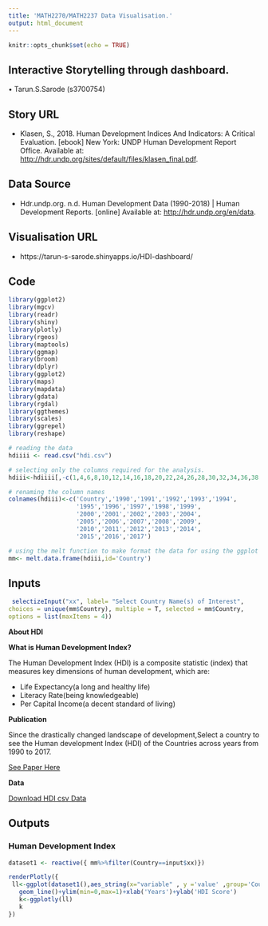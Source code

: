 ```yaml
---
title: 'MATH2270/MATH2237 Data Visualisation.'
output: html_document
---
```


```r
knitr::opts_chunk$set(echo = TRUE)
```

## Interactive Storytelling through dashboard.

• Tarun.S.Sarode (s3700754)

## Story URL

- Klasen, S., 2018. Human Development Indices And Indicators: A Critical Evaluation. [ebook] New York: UNDP Human Development Report Office. Available at: <http://hdr.undp.org/sites/default/files/klasen_final.pdf>.


## Data Source

- Hdr.undp.org. n.d. Human Development Data (1990-2018) | Human Development Reports. [online] Available at: <http://hdr.undp.org/en/data>. 

## Visualisation URL

- https://tarun-s-sarode.shinyapps.io/HDI-dashboard/


## Code 
```r
library(ggplot2)
library(mgcv)
library(readr)
library(shiny)
library(plotly)
library(rgeos)
library(maptools)
library(ggmap)
library(broom)
library(dplyr)
library(ggplot2)
library(maps)
library(mapdata)
library(gdata)
library(rgdal)
library(ggthemes)
library(scales)
library(ggrepel)
library(reshape)

# reading the data
hdiiii <- read.csv("hdi.csv")

# selecting only the columns required for the analysis.
hdiii<-hdiiii[,-c(1,4,6,8,10,12,14,16,18,20,22,24,26,28,30,32,34,36,38,40,42,44,46,48,50,52,54,56)]

# renaming the column names
colnames(hdiii)<-c('Country','1990','1991','1992','1993','1994',
                   '1995','1996','1997','1998','1999',
                   '2000','2001','2002','2003','2004',
                   '2005','2006','2007','2008','2009',
                   '2010','2011','2012','2013','2014',
                   '2015','2016','2017')

# using the melt function to make format the data for using the ggplot library.
mm<- melt.data.frame(hdiii,id='Country')
```


Inputs {.sidebar}
-----------------------------------------------------------------------

```r


 selectizeInput("xx", label= "Select Country Name(s) of Interest",
choices = unique(mm$Country), multiple = T, selected = mm$Country,
options = list(maxItems = 4))


```
__About HDI__

__What is Human Development Index?__


The Human Development Index (HDI) is a composite statistic (index) that measures key dimensions of human development, which are:
      
- Life Expectancy(a long and healthy life)
- Literacy Rate(being knowledgeable)
- Per Capital Income(a decent standard of living)

__Publication__

Since the drastically changed landscape of development,Select a country to see the Human development Index (HDI) of the Countries across years from 1990 to 2017.
     
 [See Paper Here](http://hdr.undp.org/sites/default/files/klasen_final.pdf)

__Data__

  [Download  HDI csv Data](http://hdr.undp.org/en/data)



Outputs
-----------------------------------------------------------------------
### Human Development Index 

```r

dataset1 <- reactive({ mm%>%filter(Country==input$xx)})

renderPlotly({
 ll<-ggplot(dataset1(),aes_string(x="variable" , y ='value' ,group='Country',color='Country' ))+
   geom_line()+ylim(min=0,max=1)+xlab('Years')+ylab('HDI Score')
   k<-ggplotly(ll)
   k
})

```

